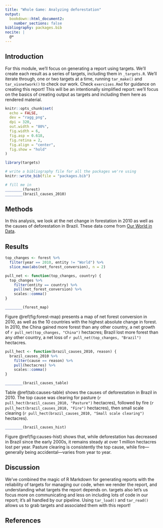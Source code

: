 ```yaml
---
title: "Whole Game: Analyzing deforestation"
output: 
  bookdown::html_document2:
    number_sections: false
bibliography: packages.bib
nocite: |
  @*
---
```


## Introduction

For this module, we'll focus on generating a report using targets.
We'll create each result as a series of targets, including them in `_targets.R`.
We'll iterate through, one or two targets at a time, running `tar_make()` and `tar_visnetwork()` to check our work.
Check `exercises.Rmd` for guidance on creating this report!
This will be an intentionally simplified report: we'll focus on the basics of creating output as targets and including them here as rendered material.

```r
knitr::opts_chunk$set(
  echo = FALSE, 
  dev = "ragg_png",
  dpi = 320, 
  out.width = "80%",
  fig.width = 6,
  fig.asp = 0.618,
  fig.retina = 2,
  fig.align = "center",
  fig.show = "hold"
)

library(targets)

# write a bibliography file for all the packages we're using
knitr::write_bib(file = "packages.bib")

# fill me in
________(forest)
________(brazil_causes_2010)
```

## Methods

In this analysis, we look at the net change in forestation in 2010 as well as the causes of deforestation in Brazil.
These data come from [Our World in Data](https://ourworldindata.org/forests-and-deforestation).

## Results

```r
top_changes <- forest %>% 
  filter(year == 2010, entity != "World") %>% 
  slice_max(abs(net_forest_conversion), n = 2)

pull_net <- function(top_changes, country) {
  top_changes %>% 
    filter(entity == country) %>% 
    pull(net_forest_conversion) %>% 
    scales::comma()
}
```

```r
________(forest_map)
```

Figure \@ref(fig:forest-map) presents a map of net forest conversion in 2010, as well as the 10 countries with the highest absolute change in forest.
In 2010, the China gained more forest than any other country, a net growth of `r pull_net(top_changes, "China")` hectacres; Brazil lost more forest than any other country, a net loss of `r pull_net(top_changes, "Brazil")` hectacres.

```r
pull_hect <- function(brazil_causes_2010, reason) {
  brazil_causes_2010 %>% 
    filter(cause == reason) %>% 
    pull(hectacres) %>% 
    scales::comma()
}

________(brazil_causes_table)
```

Table \@ref(tab:causes-table) shows the causes of deforestation in Brazil in 2010.
The top cause was clearing for pasture (`r pull_hect(brazil_causes_2010, "Pasture")` hectacres), followed by fire (`r pull_hect(brazil_causes_2010, "Fire")` hectacres), then small scale clearing (`r pull_hect(brazil_causes_2010, "Small scale clearing")` hectacres).

```r
________(brazil_causes_hist)
```

Figure \@ref(fig:causes-hist) shows that, while deforestation has decreased in Brazil since the early 2000s, it remains steady at over 1 million hectacres lost per year.
Pasture clearing is consistently the top cause, while fire---generally being accidental---varies from year to year.

## Discussion

We've combined the magic of R Markdown for generating reports with the reliability of targets for managing our code, when we render the report, and understanding what targets the report depends on.
targets also let's us focus more on communicating and less on including lots of code in our report; it's all handled by our pipeline.
Using `tar_load()` and `tar_read()` allows us to grab targets and associated them with this report!

## References
